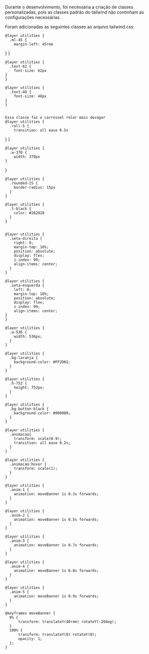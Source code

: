 Durante o desenvolvimento, foi necessária a criação de classes personalizadas, pois as classes padrão
do tailwind não continham as configurações necessárias.

Foram adicionadas as seguintes classes ao arquivo tailwind.css:

    @layer utilities {
      .ml-45 {
        margin-left: 45rem
  }
}

    @layer utilities {
      .text-62 {
        font-size: 62px
    }
    }

    @layer utilities {
      .text-48 {
        font-size: 48px
    }
    }

    
    Essa classe faz o carrossel rolar mais devagar
    @layer utilities {
      .roll-5 {
        transition: all ease 0.5s
  }
    }

    @layer utilities {
      .w-370 {
        width: 370px
    }
  }


    @layer utilities {
      .rounded-15 {
        border-radius: 15px
      }
    }

    @layer utilities {
      .t-black {
        color: #282828
      }
    }


    @layer utilities {
      .seta-direita {
        right: 0;
        margin-top: 16%;    
        position: absolute;
        display: flex;
        z-index: 99;
        align-items: center;
      }
    }

    @layer utilities {
      .seta-esquerda {
        left: 0;
        margin-top: 16%;     
        position: absolute;
        display: flex;
        z-index: 99;
        align-items: center;
    }
    }

    @layer utilities {
      .w-536 {
        width: 536px;
      }
    }

    @layer utilities {
      .bg-laranja {
        background-color: #FF2D02;
      }
    }

    @layer utilities {
      .h-752 {
        height: 752px;
      }
    }

    @layer utilities {
      .bg-button-black {
        background-color: #000000;
      }
    }

    @layer utilities {
      .animacao{    
        transform: scale(0.9);
        transition: all ease 0.2s;
      }
    }

    @layer utilities {
      .animacao:hover {
        transform: scale(1);
      }
    }

    @layer utilities {
      .anim-1 {
        animation: moveBanner 1s 0.3s forwards;
      }
    }

    @layer utilities {
      .anim-2 {
        animation: moveBanner 1s 0.5s forwards;
      }
    }

    @layer utilities {
      .anim-3 {
        animation: moveBanner 1s 0.7s forwards;
      }
    }

    @layer utilities {
      .anim-4 {
        animation: moveBanner 1s 0.8s forwards;
      }
    }

    @layer utilities {
      .anim-5 {
        animation: moveBanner 1s 0.9s forwards;
      }
    }

    @keyframes moveBanner {
      0% {
          transform: translateY(40rem) rotateY(-20deg);
      }
      100% {
          transform: translateY(0) rotateY(0);
          opacity: 1;
      };      
    }